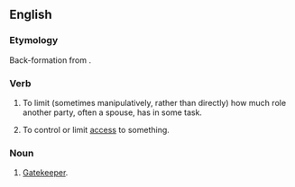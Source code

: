 ==English==

===Etymology===
Back-formation from {{term|gatekeeper}}.

===Verb===
{{en-verb|gatekeeps|gatekeeping|gatekept|gatekept}}

# {{lb|en|sociology}} To limit (sometimes manipulatively, rather than directly) how much role another party, often a spouse, has in some task.
# To control or limit [[access]] to something.

===Noun===
{{en-noun}}

# [[gatekeeper|Gatekeeper]].
{{rfex}}